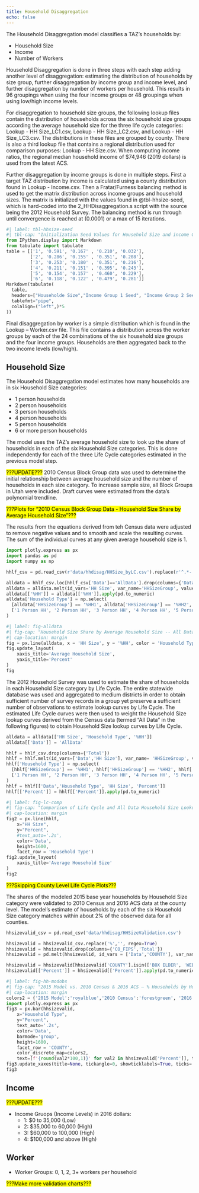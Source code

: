 ```yaml
---
title: Household Disaggregation
echo: false
---
```


The Household Disaggregation model classifies a TAZ’s households by:

 - Household Size
 - Income
 - Number of Workers

Household Disaggregation is done in three steps with each step adding another level of disaggregation: estimating the distribution of households by size group, further disaggregation by income group and income level, and further disaggregation by number of workers per household. This results in 96 groupings when using the four income groups or 48 groupings when using low/high income levels.

For disaggregation to household size groups, the following lookup files contain the distribution of households across the six household size groups according the average household size for the three life cycle categories: Lookup - HH Size_LC1.csv, Lookup - HH Size_LC2.csv, and Lookup - HH Size_LC3.csv. The distributions in these files are grouped by county. There is also a third lookup file that contains a regional distribution used for comparison purposes: Lookup - HH Size.csv. When computing income ratios, the regional median household income of $74,946 (2019 dollars) is used from the latest ACS.

Further disaggregation by income groups is done in multiple steps. First a target TAZ distribution by income is calculated using a county distribution found in Lookup - Income.csv. Then a Fratar/Furness balancing method is used to get the matrix distribution across income groups and household sizes. The matrix is initialized with the values found in @tbl-hhsize-seed, which is hard-coded into the 2_HHDisaggregation.s script with the source being the 2012 Household Survey. The balancing method is run through until convergence is reached at (0.0001) or a max of 15 iterations.

```python
#| label: tbl-hhsize-seed
#| tbl-cap: "Initialization Seed Values for Household Size and income Group"
from IPython.display import Markdown
from tabulate import tabulate
table = [['1', '0.591', '0.167' , '0.210', '0.032'],
         ['2', '0.286', '0.155' , '0.351', '0.208'],
         ['3', '0.253', '0.180' , '0.351', '0.216'],
         ['4', '0.211', '0.151' , '0.395', '0.243'],
         ['5', '0.154', '0.157' , '0.460', '0.229'],
         ['6', '0.118', '0.122' , '0.479', '0.281']]
Markdown(tabulate(
  table, 
  headers=["Householde Size","Income Group 1 Seed", "Income Group 2 Seed", "Income Group 3 Seed", "Income Gruop 4 Seed"],
  tablefmt="pipe", 
  colalign=("left",)*5
))
```

Final disaggregation by worker is a simple distribution which is found in the Lookup – Worker.csv file. This file contains a distribution across the worker groups by each of the 24 combinations of the six household size groups and the four income groups. Households are then aggregated back to the two income levels (low/high).

## Household Size
The Household Disaggregation model estimates how many households are in six Household Size categories:

 - 1 person households
 - 2 person households
 - 3 person households
 - 4 person households
 - 5 person households
 - 6 or more person households

The model uses the TAZ’s average household size to look up the share of households in each of the six Household Size categories.  This is done independently for each of the three Life Cycle categories estimated in the previous model step.  

<mark>???UPDATE???</mark>
2010 Census Block Group data was used to determine the initial relationship between average household size and the number of households in each size category.  To increase sample size, all Block Groups in Utah were included.  Draft curves were estimated from the data’s polynomial trendline.  

<mark>???Plots for "2010 Census Block Group Data - Household Size Share by Average Household Size"???</mark>

The results from the equations derived from teh Census data were adjusted to remove negative values and to smooth and scale the resulting curves. The sum of the individual curves at any given average household size is 1.

```python
import plotly.express as px
import pandas as pd
import numpy as np
```

```python
hhlf_csv = pd.read_csv(r'data/hhdisag/HHSize_byLC.csv').replace(r'^.*-.*$',0,regex=True)
```

```python
alldata = hhlf_csv.loc[hhlf_csv['Data']=='AllData'].drop(columns={'Data','Total'})
alldata = alldata.melt(id_vars='HH Size', var_name='HHSizeGroup', value_name='%HH')
alldata[['%HH']] = alldata[['%HH']].apply(pd.to_numeric)
alldata['Household Type'] = np.select(
  [alldata['HHSizeGroup'] == '%HH1', alldata['HHSizeGroup'] == '%HH2', alldata['HHSizeGroup'] == '%HH3', alldata['HHSizeGroup'] == '%HH4', alldata['HHSizeGroup'] == '%HH5', alldata['HHSizeGroup'] == '%HH6'],
  ['1 Person HH', '2 Person HH', '3 Person HH', '4 Person HH', '5 Person HH', '6+ Person HH'], default=alldata['HHSizeGroup']
)
```

```python
#| label: fig-alldata
#| fig-cap: "Household Size Share by Average Household Size -- All Data"
#| cap-location: margin
fig = px.line(alldata, x = 'HH Size', y = '%HH', color = 'Household Type')
fig.update_layout(
    xaxis_title='Average Household Size',
    yaxis_title='Percent'
)
fig
```

The 2012 Household Survey was used to estimate the share of households in each Household Size category by Life Cycle.  The entire statewide database was used and aggregated to medium districts in order to obtain sufficient number of survey records in a group yet preserve a sufficient number of observations to estimate lookup curves by Life Cycle.  The estimated Life Cycle curves were then used to weight the Household Size lookup curves derived from the Census data (termed “All Data” in the following figures) to obtain Household Size lookup curves by Life Cycle.   


```python
alldata = alldata[['HH Size', 'Household Type', '%HH']]
alldata[['Data']] = 'AllData'
```

```python
hhlf = hhlf_csv.drop(columns={'Total'})
hhlf = hhlf.melt(id_vars=['Data','HH Size'], var_name= 'HHSizeGroup', value_name = 'Percent')
hhlf['Household Type'] = np.select(
  [hhlf['HHSizeGroup'] == '%HH1', hhlf['HHSizeGroup'] == '%HH2', hhlf['HHSizeGroup'] == '%HH3', hhlf['HHSizeGroup'] == '%HH4', hhlf['HHSizeGroup'] == '%HH5', hhlf['HHSizeGroup'] == '%HH6'],
  ['1 Person HH', '2 Person HH', '3 Person HH', '4 Person HH', '5 Person HH', '6+ Person HH'], default=hhlf['HHSizeGroup']
)
hhlf = hhlf[['Data','Household Type', 'HH Size', 'Percent']]
hhlf[['Percent']] = hhlf[['Percent']].apply(pd.to_numeric)
```


```python
#| label: fig-lc-comp
#| fig-cap: "Comparison of Life Cycle and All Data Household Size Lookup Curves"
#| cap-location: margin
fig2 = px.line(hhlf, 
    x="HH Size", 
    y="Percent",
    #text_auto='.2s',    
    color='Data', 
    height=1600, 
    facet_row = 'Household Type')
fig2.update_layout(
    xaxis_title='Average Household Size'
)
fig2
```

<mark>???Skipping County Level Life Cycle Plots???</mark>

The shares of the modeled 2015 base year households by Household Size category were validated to 2010 Census and 2016 ACS data at the county level.  The model’s estimate of households by each of the six Household Size category matches within about 2% of the observed data for all counties.

```python
hhsizevalid_csv = pd.read_csv('data/hhdisag/HHSizeValidation.csv')

hhsizevalid = hhsizevalid_csv.replace('%','', regex=True)
hhsizevalid = hhsizevalid.drop(columns={'CO_FIPS','Total'})
hhsizevalid = pd.melt(hhsizevalid, id_vars = ['Data','COUNTY'], var_name = 'Household Type', value_name = 'Percent')

hhsizevalid = hhsizevalid[hhsizevalid['COUNTY'].isin(['BOX ELDER', 'WEBER', 'DAVIS', 'SALT LAKE', 'UTAH'])]
hhsizevalid[['Percent']] = hhsizevalid[['Percent']].apply(pd.to_numeric)
```

```python
#| label: fig-hh-modobs
#| fig-cap: "2015 Model vs. 2010 Census & 2016 ACS – % Households by Household Size"
#| cap-location: margin
colors2 = {'2015 Model':'royalblue','2010 Census':'forestgreen', '2016 5Yr ACS': 'mediumseagreen'}
import plotly.express as px
fig3 = px.bar(hhsizevalid, 
    x="Household Type", 
    y="Percent",
    text_auto='.2s',    
    color='Data', 
    barmode='group', 
    height=1600,
    facet_row = 'COUNTY',
    color_discrete_map=colors2, 
    text=[f'{round(val2*100,1)}' for val2 in hhsizevalid['Percent']], template='simple_white')
fig3.update_xaxes(title=None, tickangle=0, showticklabels=True, ticks='inside', ticklen=10)
fig3
```

## Income

<mark>???UPDATE???</mark>

 - Income Gruops (Income Levels) in 2016 dollars:
    - 1: $0 to 35,000 (Low)
    - 2: $35,000 to 60,000 (High)
    - 3: $60,000 to 100,000 (High)
    - 4: $100,000 and above (High)


## Worker

 - Worker Groups: 0, 1, 2, 3+ workers per household


<mark>???Make more validation charts???</mark>